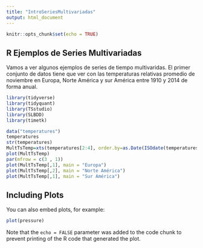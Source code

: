 ```yaml
---
title: "IntroSeriesMultivariadas"
output: html_document
---
```


```r
knitr::opts_chunk$set(echo = TRUE)
```

## R Ejemplos de Series Multivariadas

Vamos a ver algunos ejemplos de series de tiempo multivaridas. El primer conjunto de datos tiene que ver con las temperaturas relativas promedio de noviembre en Europa, Norte América y sur América entre 1910 y 2014 de forma anual.

```r
library(tidyverse)
library(tidyquant)
library(TSstudio)
library(SLBDD)
library(timetk)

data("temperatures")
temperatures
str(temperatures)
MultTsTemp=xts(temperatures[2:4], order.by=as.Date(ISOdate(temperatures$year,1,1)))
plot(MultTsTemp)
par(mfrow = c(3 , 1))
plot(MultTsTemp[,1], main = "Europa")
plot(MultTsTemp[,2], main = "Norte América")
plot(MultTsTemp[,1], main = "Sur América")
```

## Including Plots

You can also embed plots, for example:

```r
plot(pressure)
```

Note that the `echo = FALSE` parameter was added to the code chunk to prevent printing of the R code that generated the plot.
